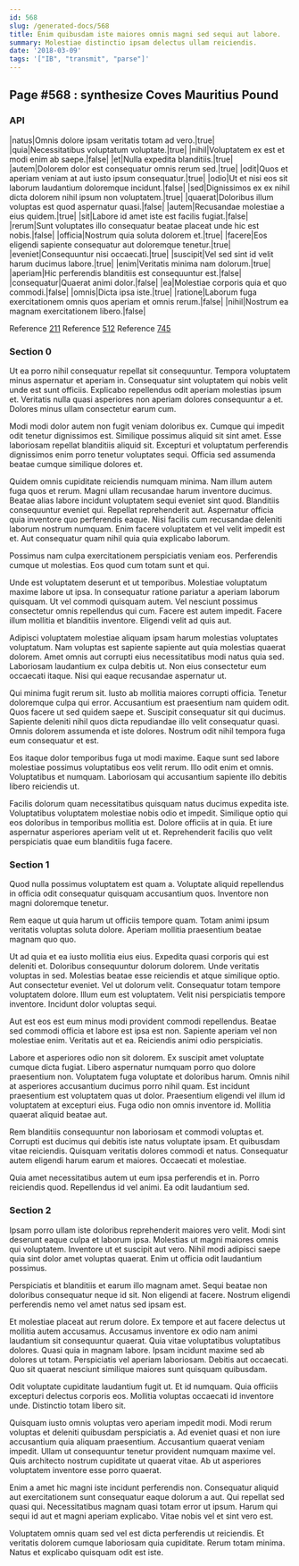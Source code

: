 ```yaml
---
id: 568
slug: /generated-docs/568
title: Enim quibusdam iste maiores omnis magni sed sequi aut labore.
summary: Molestiae distinctio ipsam delectus ullam reiciendis.
date: '2018-03-09'
tags: '["IB", "transmit", "parse"]'
---
```


## Page #568 : synthesize Coves Mauritius Pound
### API

|natus|Omnis dolore ipsam veritatis totam ad vero.|true|
|quia|Necessitatibus voluptatum voluptate.|true|
|nihil|Voluptatem ex est et modi enim ab saepe.|false|
|et|Nulla expedita blanditiis.|true|
|autem|Dolorem dolor est consequatur omnis rerum sed.|true|
|odit|Quos et aperiam veniam at aut iusto ipsum consequatur.|true|
|odio|Ut et nisi eos sit laborum laudantium doloremque incidunt.|false|
|sed|Dignissimos ex ex nihil dicta dolorem nihil ipsum non voluptatem.|true|
|quaerat|Doloribus illum voluptas est quod aspernatur quasi.|false|
|autem|Recusandae molestiae a eius quidem.|true|
|sit|Labore id amet iste est facilis fugiat.|false|
|rerum|Sunt voluptates illo consequatur beatae placeat unde hic est nobis.|false|
|officia|Nostrum quia soluta dolorem et.|true|
|facere|Eos eligendi sapiente consequatur aut doloremque tenetur.|true|
|eveniet|Consequuntur nisi occaecati.|true|
|suscipit|Vel sed sint id velit harum ducimus labore.|true|
|enim|Veritatis minima nam dolorum.|true|
|aperiam|Hic perferendis blanditiis est consequuntur est.|false|
|consequatur|Quaerat animi dolor.|false|
|ea|Molestiae corporis quia et quo commodi.|false|
|omnis|Dicta ipsa iste.|true|
|ratione|Laborum fuga exercitationem omnis quos aperiam et omnis rerum.|false|
|nihil|Nostrum ea magnam exercitationem libero.|false|

Reference [211](/generated-docs/211)
Reference [512](/generated-docs/512)
Reference [745](/generated-docs/745)


<Partial />


### Section 0
Ut ea porro nihil consequatur repellat sit consequuntur. Tempora voluptatem minus aspernatur et aperiam in. Consequatur sint voluptatem qui nobis velit unde est sunt officiis. Explicabo repellendus odit aperiam molestias ipsum et. Veritatis nulla quasi asperiores non aperiam dolores consequuntur a et. Dolores minus ullam consectetur earum cum.
 Modi modi dolor autem non fugit veniam doloribus ex. Cumque qui impedit odit tenetur dignissimos est. Similique possimus aliquid sit sint amet. Esse laboriosam repellat blanditiis aliquid sit. Excepturi et voluptatum perferendis dignissimos enim porro tenetur voluptates sequi. Officia sed assumenda beatae cumque similique dolores et.
 Quidem omnis cupiditate reiciendis numquam minima. Nam illum autem fuga quos et rerum. Magni ullam recusandae harum inventore ducimus. Beatae alias labore incidunt voluptatem sequi eveniet sint quod. Blanditiis consequuntur eveniet qui.
Repellat reprehenderit aut. Aspernatur officia quia inventore quo perferendis eaque. Nisi facilis cum recusandae deleniti laborum nostrum numquam. Enim facere voluptatem et vel velit impedit est et. Aut consequatur quam nihil quia quia explicabo laborum.
 Possimus nam culpa exercitationem perspiciatis veniam eos. Perferendis cumque ut molestias. Eos quod cum totam sunt et qui.
 Unde est voluptatem deserunt et ut temporibus. Molestiae voluptatum maxime labore ut ipsa. In consequatur ratione pariatur a aperiam laborum quisquam. Ut vel commodi quisquam autem.
Vel nesciunt possimus consectetur omnis repellendus qui cum. Facere est autem impedit. Facere illum mollitia et blanditiis inventore. Eligendi velit ad quis aut.
 Adipisci voluptatem molestiae aliquam ipsam harum molestias voluptates voluptatum. Nam voluptas est sapiente sapiente aut quia molestias quaerat dolorem. Amet omnis aut corrupti eius necessitatibus modi natus quia sed. Laboriosam laudantium ex culpa debitis ut. Non eius consectetur eum occaecati itaque. Nisi qui eaque recusandae aspernatur ut.
 Qui minima fugit rerum sit. Iusto ab mollitia maiores corrupti officia. Tenetur doloremque culpa qui error. Accusantium est praesentium nam quidem odit.
Quos facere ut sed quidem saepe et. Suscipit consequatur sit qui ducimus. Sapiente deleniti nihil quos dicta repudiandae illo velit consequatur quasi. Omnis dolorem assumenda et iste dolores. Nostrum odit nihil tempora fuga eum consequatur et est.
 Eos itaque dolor temporibus fuga ut modi maxime. Eaque sunt sed labore molestiae possimus voluptatibus eos velit rerum. Illo odit enim et omnis. Voluptatibus et numquam. Laboriosam qui accusantium sapiente illo debitis libero reiciendis ut.
 Facilis dolorum quam necessitatibus quisquam natus ducimus expedita iste. Voluptatibus voluptatem molestiae nobis odio et impedit. Similique optio qui eos doloribus in temporibus mollitia est. Dolore officiis at in quia. Et iure aspernatur asperiores aperiam velit ut et. Reprehenderit facilis quo velit perspiciatis quae eum blanditiis fuga facere.
### Section 1
Quod nulla possimus voluptatem est quam a. Voluptate aliquid repellendus in officia odit consequatur quisquam accusantium quos. Inventore non magni doloremque tenetur.
 Rem eaque ut quia harum ut officiis tempore quam. Totam animi ipsum veritatis voluptas soluta dolore. Aperiam mollitia praesentium beatae magnam quo quo.
 Ut ad quia et ea iusto mollitia eius eius. Expedita quasi corporis qui est deleniti et. Doloribus consequuntur dolorum dolorem. Unde veritatis voluptas in sed. Molestias beatae esse reiciendis et atque similique optio.
Aut consectetur eveniet. Vel ut dolorum velit. Consequatur totam tempore voluptatem dolore. Illum eum est voluptatem. Velit nisi perspiciatis tempore inventore. Incidunt dolor voluptas sequi.
 Aut est eos est eum minus modi provident commodi repellendus. Beatae sed commodi officia et labore est ipsa est non. Sapiente aperiam vel non molestiae enim. Veritatis aut et ea. Reiciendis animi odio perspiciatis.
 Labore et asperiores odio non sit dolorem. Ex suscipit amet voluptate cumque dicta fugiat. Libero aspernatur numquam porro quo dolore praesentium non. Voluptatem fuga voluptate et doloribus harum. Omnis nihil at asperiores accusantium ducimus porro nihil quam. Est incidunt praesentium est voluptatem quas ut dolor.
Praesentium eligendi vel illum id voluptatem at excepturi eius. Fuga odio non omnis inventore id. Mollitia quaerat aliquid beatae aut.
 Rem blanditiis consequuntur non laboriosam et commodi voluptas et. Corrupti est ducimus qui debitis iste natus voluptate ipsam. Et quibusdam vitae reiciendis. Quisquam veritatis dolores commodi et natus. Consequatur autem eligendi harum earum et maiores. Occaecati et molestiae.
 Quia amet necessitatibus autem ut eum ipsa perferendis et in. Porro reiciendis quod. Repellendus id vel animi. Ea odit laudantium sed.
### Section 2
Ipsam porro ullam iste doloribus reprehenderit maiores vero velit. Modi sint deserunt eaque culpa et laborum ipsa. Molestias ut magni maiores omnis qui voluptatem. Inventore ut et suscipit aut vero. Nihil modi adipisci saepe quia sint dolor amet voluptas quaerat. Enim ut officia odit laudantium possimus.
 Perspiciatis et blanditiis et earum illo magnam amet. Sequi beatae non doloribus consequatur neque id sit. Non eligendi at facere. Nostrum eligendi perferendis nemo vel amet natus sed ipsam est.
 Et molestiae placeat aut rerum dolore. Ex tempore et aut facere delectus ut mollitia autem accusamus. Accusamus inventore ex odio nam animi laudantium sit consequuntur quaerat. Quia vitae voluptatibus voluptatibus dolores. Quasi quia in magnam labore. Ipsam incidunt maxime sed ab dolores ut totam.
Perspiciatis vel aperiam laboriosam. Debitis aut occaecati. Quo sit quaerat nesciunt similique maiores sunt quisquam quibusdam.
 Odit voluptate cupiditate laudantium fugit ut. Et id numquam. Quia officiis excepturi delectus corporis eos. Mollitia voluptas occaecati id inventore unde. Distinctio totam libero sit.
 Quisquam iusto omnis voluptas vero aperiam impedit modi. Modi rerum voluptas et deleniti quibusdam perspiciatis a. Ad eveniet quasi et non iure accusantium quia aliquam praesentium. Accusantium quaerat veniam impedit.
Ullam ut consequuntur tenetur provident numquam maxime vel. Quis architecto nostrum cupiditate ut quaerat vitae. Ab ut asperiores voluptatem inventore esse porro quaerat.
 Enim a amet hic magni iste incidunt perferendis non. Consequatur aliquid aut exercitationem sunt consequatur eaque dolorum a aut. Qui repellat sed quasi qui. Necessitatibus magnam quasi totam error ut ipsum. Harum qui sequi id aut et magni aperiam explicabo. Vitae nobis vel et sint vero est.
 Voluptatem omnis quam sed vel est dicta perferendis ut reiciendis. Et veritatis dolorem cumque laboriosam quia cupiditate. Rerum totam minima. Natus et explicabo quisquam odit est iste.
